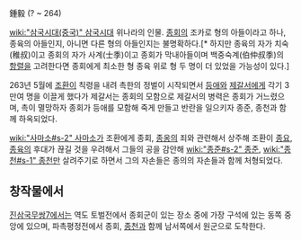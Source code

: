 鍾毅
(? ~ 264)

[[wiki:"삼국시대(중국)" 삼국시대]] 위나라의 인물. [[종회]]의 조카로 형의 아들이라고 하나, 종육의 아들인지, 아니면 다른 형의 아들인지는 불명확하다.[* 하지만 종육의 자가 치숙(稚叔)이고 종회의 자가 사계(士季)이고 종회가 막내아들이며 백중숙계(伯仲叔季)의 [[항렬]]을 고려한다면 종회에게 최소한 형 종육 위로 형 두 명이 더 있었을 가능성이 있다.] 

263년 5월에 [[조환]]이 칙령을 내려 촉한의 정벌이 시작되면서 [[등애]]와 [[제갈서]]에게 각기 3만여 명을 이끌게 했다가 제갈서는 종회의 모함으로 제갈서의 병력은 종회가 거느렸으며, 촉이 멸망하자 종회가 등애를 모함해 죽게 만들고 반란을 일으키자 종준, 종천과 함께 하옥되었다.

[[wiki:"사마소#s-2" 사마소]]가 조환에게 종회, [[종옹]]의 죄와 관련해서 상주해 조환이 [[종요]], [[종육]]의 후대가 끊길 것을 우려해서 그들의 공을 감안해 [[wiki:"종준#s-2" 종준]], [[wiki:"종천#s-1" 종천]]만 살려주기로 하면서 그의 자손들은 종의의 자손들과 함께 처형되었다.

== 창작물에서 ==
[[진삼국무쌍7]]에서는 역도 토벌전에서 종회군이 있는 장소 중에 가장 구석에 있는 동쪽 중앙에 있으며, 파촉평정전에서 종회, [[종천]]과 함께 남서쪽에서 원군으로 도착한다.
